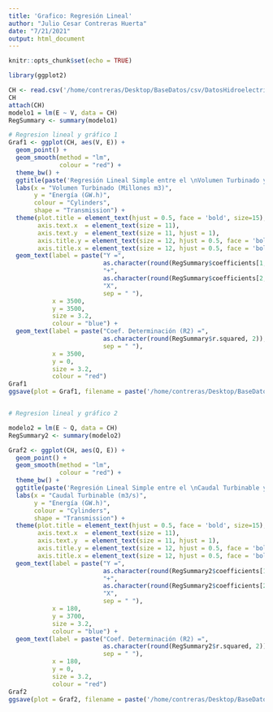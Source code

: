 ```yaml
---
title: 'Grafico: Regresión Lineal'
author: "Julio Cesar Contreras Huerta"
date: "7/21/2021"
output: html_document
---
```


```r
knitr::opts_chunk$set(echo = TRUE)
```

```r
library(ggplot2)
```


```r
CH <- read.csv('/home/contreras/Desktop/BaseDatos/csv/DatosHidroelectricas.csv')
CH
attach(CH)
modelo1 = lm(E ~ V, data = CH)
RegSummary <- summary(modelo1)

# Regresion lineal y gráfico 1
Graf1 <- ggplot(CH, aes(V, E)) +
  geom_point() +
  geom_smooth(method = "lm",
              colour = "red") + 
  theme_bw() +
  ggtitle(paste('Regresión Lineal Simple entre el \nVolumen Turbinado y la Energía Producida \nPor centrales hidroeléctricas en el 2020', sep = '')) +
  labs(x = "Volumen Turbinado (Millones m3)",
       y = "Energía (GW.h)",
       colour = "Cylinders",
       shape = "Transmission") +
  theme(plot.title = element_text(hjust = 0.5, face = 'bold', size=15),
        axis.text.x  = element_text(size = 11),
        axis.text.y  = element_text(size = 11, hjust = 1),
        axis.title.y = element_text(size = 12, hjust = 0.5, face = 'bold', vjust = 0.5),
        axis.title.x = element_text(size = 12, hjust = 0.5, face = 'bold', vjust = 0.5)) +
  geom_text(label = paste("Y =", 
                          as.character(round(RegSummary$coefficients[1,1], 1)),
                          "+", 
                          as.character(round(RegSummary$coefficients[2,1], 1)), 
                          "X", 
                          sep = " "), 
            x = 3500,
            y = 3500,
            size = 3.2,
            colour = "blue") +
  geom_text(label = paste("Coef. Determinación (R2) =", 
                          as.character(round(RegSummary$r.squared, 2)), 
                          sep = " "), 
            x = 3500,
            y = 0,
            size = 3.2,
            colour = "red")
Graf1
ggsave(plot = Graf1, filename = paste('/home/contreras/Desktop/BaseDatos/Gráficos/ScatterPlot/RegLinealVolVsEnerg.png',sep = ''), width = 35, height = 10, units = "cm", dpi = 1000)


# Regresion lineal y gráfico 2

modelo2 = lm(E ~ Q, data = CH)
RegSummary2 <- summary(modelo2)

Graf2 <- ggplot(CH, aes(Q, E)) +
  geom_point() +
  geom_smooth(method = "lm",
              colour = "red") + 
  theme_bw() +
  ggtitle(paste('Regresión Lineal Simple entre el \nCaudal Turbinable y la Energía Producida \nPor centrales hidroeléctricas en el 2020', sep = '')) +
  labs(x = "Caudal Turbinable (m3/s)",
       y = "Energía (GW.h)",
       colour = "Cylinders",
       shape = "Transmission") +
  theme(plot.title = element_text(hjust = 0.5, face = 'bold', size=15),
        axis.text.x  = element_text(size = 11),
        axis.text.y  = element_text(size = 11, hjust = 1),
        axis.title.y = element_text(size = 12, hjust = 0.5, face = 'bold', vjust = 0.5),
        axis.title.x = element_text(size = 12, hjust = 0.5, face = 'bold', vjust = 0.5)) +
  geom_text(label = paste("Y =", 
                          as.character(round(RegSummary2$coefficients[1,1], 1)),
                          "+", 
                          as.character(round(RegSummary2$coefficients[2,1], 1)), 
                          "X", 
                          sep = " "), 
            x = 180,
            y = 3700,
            size = 3.2,
            colour = "blue") +
  geom_text(label = paste("Coef. Determinación (R2) =", 
                          as.character(round(RegSummary2$r.squared, 2)), 
                          sep = " "), 
            x = 180,
            y = 0,
            size = 3.2,
            colour = "red")
Graf2
ggsave(plot = Graf2, filename = paste('/home/contreras/Desktop/BaseDatos/Gráficos/ScatterPlot/RegLinealCaudalVsEnerg.png', sep = ''), width = 35, height = 10, units = "cm", dpi = 1000)

```


